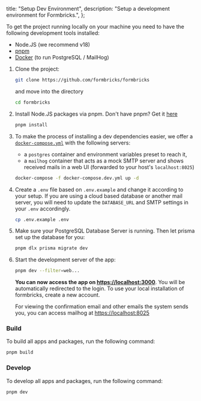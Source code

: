 
  title: "Setup Dev Environment",
  description: "Setup a development environment for Formbricks.",
};

To get the project running locally on your machine you need to have the following development tools installed:

- Node.JS (we recommend v18)
- [pnpm](https://pnpm.io/)
- [Docker](https://www.docker.com/) (to run PostgreSQL / MailHog)

1. Clone the project:

   ```bash
   git clone https://github.com/formbricks/formbricks
   ```

   and move into the directory

   ```bash
   cd formbricks
   ```

1. Install Node.JS packages via pnpm. Don't have pnpm? Get it [here](https://pnpm.io/installation)

   ```bash
   pnpm install
   ```

1. To make the process of installing a dev dependencies easier, we offer a [`docker-compose.yml`](https://docs.docker.com/compose/) with the following servers:

   - a `postgres` container and environment variables preset to reach it,
   - a `mailhog` container that acts as a mock SMTP server and shows received mails in a web UI (forwarded to your host's `localhost:8025`)

   ```bash
   docker-compose -f docker-compose.dev.yml up -d
   ```

1. Create a `.env` file based on `.env.example` and change it according to your setup. If you are using a cloud based database or another mail server, you will need to update the `DATABASE_URL` and SMTP settings in your `.env` accordingly.

   ```bash
   cp .env.example .env
   ```

1. Make sure your PostgreSQL Database Server is running. Then let prisma set up the database for you:

   ```bash
   pnpm dlx prisma migrate dev
   ```

1. Start the development server of the app:

   ```bash
   pnpm dev --filter=web...
   ```

   **You can now access the app on [https://localhost:3000](https://localhost:3000)**. You will be automatically redirected to the login. To use your local installation of formbricks, create a new account.

   For viewing the confirmation email and other emails the system sends you, you can access mailhog at [https://localhost:8025](https://localhost:8025)

### Build

To build all apps and packages, run the following command:

```bash
pnpm build
```

### Develop

To develop all apps and packages, run the following command:

```bash
pnpm dev
```

